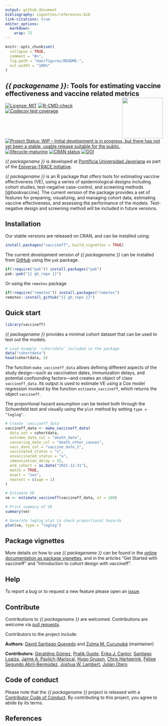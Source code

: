 ```yaml
---
output: github_document
bibliography: vignettes/references.bib
link-citations: true
editor_options: 
  markdown: 
    wrap: 72
---
```


```r
knitr::opts_chunk$set(
  collapse = TRUE,
  comment = "#>",
  fig.path = "man/figures/README-",
  out.width = "100%"
)
```

## *{{ packagename }}*: Tools for estimating vaccine effectiveness and vaccine related metrics <img src="man/figures/logo.png" align="right" width="130"/>

<!-- badges: start -->

[![License: MIT](https://img.shields.io/badge/License-MIT-blue.svg)](https://opensource.org/license/mit)
[![R-CMD-check](https://github.com/epiverse-trace/vaccineff/actions/workflows/R-CMD-check.yaml/badge.svg)](https://github.com/epiverse-trace/vaccineff/actions/workflows/R-CMD-check.yaml)
[![Codecov test coverage](https://codecov.io/gh/epiverse-trace/vaccineff/branch/main/graph/badge.svg)](https://app.codecov.io/gh/epiverse-trace/vaccineff?branch=main)
[![Project Status: WIP – Initial development is in progress, but there has not yet been a stable, usable release suitable for the public.](https://www.repostatus.org/badges/latest/wip.svg)](https://www.repostatus.org/#wip)
[![lifecycle-maturing](https://raw.githubusercontent.com/reconverse/reconverse.github.io/master/images/badge-maturing.svg)](https://www.reconverse.org/lifecycle.html#concept)
[![CRAN status](https://www.r-pkg.org/badges/version/vaccineff)](https://CRAN.R-project.org/package=vaccineff)
[![DOI](https://zenodo.org/badge/DOI/10.5281/zenodo.14258965.svg)](https://doi.org/10.5281/zenodo.14258965)

<!-- badges: end -->

*{{ packagename }}* is developed at [Pontificia Universidad Javeriana](https://www.javeriana.edu.co/inicio) as part of the
[Epiverse-TRACE initiative](https://data.org/initiatives/epiverse/).

*{{ packagename }}* is an R package that offers tools for estimating vaccine effectiveness (VE), using a series of epidemiological designs including cohort studies, test-negative case-control, and screening methods [@bookvaccine]. The current version of the package provides a set of features for preparing, visualizing, and managing cohort data, estimating vaccine effectiveness, and assessing the performance of the models. Test-negative design and screening method will be included in future versions.

## Installation

Our stable versions are released on CRAN, and can be installed using:

```r
install.packages("vaccineff", build_vignettes = TRUE)
```

The current development version of _{{ packagename }}_ can be installed from [GitHub](https://github.com/) using the `pak` package.

```r
if(!require("pak")) install.packages("pak")
pak::pak("{{ gh_repo }}")
```

Or using the `remotes` package
```r
if(!require("remotes")) install.packages("remotes")
remotes::install_github("{{ gh_repo }}")
```

## Quick start

```r
library(vaccineff)
```


*{{ packagename }}* provides a minimal cohort dataset that can be used to test out the models.

```r
# Load example `cohortdata` included in the package
data("cohortdata")
head(cohortdata, 5)
```
The function `make_vaccineff_data` allows defining different aspects of the study design—such as vaccination dates, immunization delays, and potential confounding factors—and creates an object of class `vaccineff_data`. Its output is used to estimate VE using a Cox model regression invoked by the function `estimate_vaccineff`, which returns the object `vaccineff`.

The proportional hazard assumption can be tested both through the Schoenfeld test and visually using the `plot` method by setting `type = "loglog"`.

```r
# Create `vaccineff_data`
vaccineff_data <- make_vaccineff_data(
  data_set = cohortdata,
  outcome_date_col = "death_date",
  censoring_date_col = "death_other_causes",
  vacc_date_col = "vaccine_date_2",
  vaccinated_status = "v",
  unvaccinated_status = "u",
  immunization_delay = 15,
  end_cohort = as.Date("2021-12-31"),
  match = TRUE,
  exact = "sex",
  nearest = c(age = 1)
)

# Estimate VE
ve <- estimate_vaccineff(vaccineff_data, at = 180)

# Print summary of VE
summary(ve)

# Generate loglog plot to check proportional hazards
plot(ve, type = "loglog")
```

## Package vignettes

More details on how to use _{{ packagename }}_ can be found in the [online documentation as package vignettes](https://epiverse-trace.github.io/vaccineff/), and in the articles "Get Started with vaccineff" and "Introduction to cohort design with vaccineff".

## Help

To report a bug or to request a new feature please open an [issue](https://github.com/epiverse-trace/vaccineff/issues/new/choose).

## Contribute 

Contributions to _{{ packagename }}_ are welcomed. Contributions are welcome via [pull
requests](https://github.com/epiverse-trace/vaccineff/pulls).

Contributors to the project include:

**Authors**: [David Santiago Quevedo](https://github.com/davidsantiagoquevedo) and [Zulma M. Cucunubá](https://github.com/zmcucunuba) (maintainer)

**Contributors**:
[Geraldine Gómez](https://github.com/GeraldineGomez), [Pratik Gupte](https://github.com/pratikunterwegs), [Érika J. Cantor](https://github.com/ErikaCantor), [Santiago Loaiza](https://github.com/santilo9513), [Jaime A. Pavlich-Mariscal](https://github.com/jpavlich), [Hugo Gruson](https://github.com/Bisaloo), [Chris Hartgerink](https://github.com/chartgerink), [Felipe Segundo Abril-Bermúdez](https://github.com/fsabrilb), [Joshua W. Lambert](https://github.com/joshwlambert), [Julian Otero](https://github.com/jd-otero)


## Code of conduct

Please note that the _{{ packagename }}_ project is released with a [Contributor Code of Conduct](https://github.com/epiverse-trace/.github/blob/main/CODE_OF_CONDUCT.md). By contributing to this project, you agree to abide by its terms.

## References
